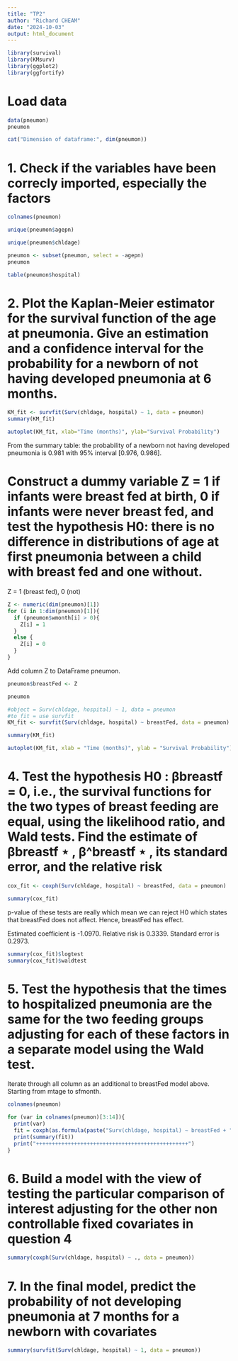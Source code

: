 ```yaml
---
title: "TP2"
author: "Richard CHEAM"
date: "2024-10-03"
output: html_document
---
```


```r
library(survival)
library(KMsurv)
library(ggplot2)
library(ggfortify)
```

# Load data

```r
data(pneumon)
pneumon
```

```r
cat("Dimension of dataframe:", dim(pneumon))
```

# 1. Check if the variables have been correcly imported, especially the factors

```r
colnames(pneumon)
```

```r
unique(pneumon$agepn)
```

```r
unique(pneumon$chldage)
```

```r
pneumon <- subset(pneumon, select = -agepn)
pneumon
```

```r
table(pneumon$hospital)
```


# 2. Plot the Kaplan-Meier estimator for the survival function of the age at pneumonia. Give an estimation and a confidence interval for the probability for a newborn of not having developed pneumonia at 6 months.

```r
KM_fit <- survfit(Surv(chldage, hospital) ~ 1, data = pneumon)
summary(KM_fit)
```

```r
autoplot(KM_fit, xlab="Time (months)", ylab="Survival Probability")
```
From the summary table: the probability of a newborn not having developed pneumonia is 0.981 with 95% interval [0.976, 0.986].

# Construct a dummy variable Z = 1 if infants were breast fed at birth, 0 if infants were never breast fed, and test the hypothesis H0: there is no difference in distributions of age at first pneumonia between a child with breast fed and one without.

Z = 1 (breast fed), 0 (not)

```r
Z <- numeric(dim(pneumon)[1])
for (i in 1:dim(pneumon)[1]){
  if (pneumon$wmonth[i] > 0){
    Z[i] = 1
  }
  else {
    Z[i] = 0
  }
}
```

Add column Z to DataFrame pneumon.

```r
pneumon$breastFed <- Z
```

```r
pneumon
```

```r
#object = Surv(chldage, hospital) ~ 1, data = pneumon
#to fit = use survfit
KM_fit <- survfit(Surv(chldage, hospital) ~ breastFed, data = pneumon)
```

```r
summary(KM_fit)
```
```r
autoplot(KM_fit, xlab = "Time (months)", ylab = "Survival Probability")
```

# 4. Test the hypothesis H0 : βbreastf = 0, i.e., the survival functions for the two types of breast feeding are equal, using the likelihood ratio, and Wald tests. Find the estimate of βbreastf ⋆ , β^breastf ⋆ , its standard error, and the relative risk

```r
cox_fit <- coxph(Surv(chldage, hospital) ~ breastFed, data = pneumon)
```

```r
summary(cox_fit)
```
p-value of these tests are really which mean we can reject H0 which states that breastFed does not affect. Hence, breastFed has effect.

Estimated coefficient is -1.0970.
Relative risk is 0.3339. 
Standard error is 0.2973.

```r
summary(cox_fit)$logtest
summary(cox_fit)$waldtest
```

# 5. Test the hypothesis that the times to hospitalized pneumonia are the same for the two feeding groups adjusting for each of these factors in a separate model using the Wald test.

Iterate through all column as an additional to breastFed model above. Starting from mtage to sfmonth.

```r
colnames(pneumon)
```


```r
for (var in colnames(pneumon)[3:14]){
  print(var)
  fit = coxph(as.formula(paste("Surv(chldage, hospital) ~ breastFed + ", var)), data = pneumon)
  print(summary(fit))
  print("++++++++++++++++++++++++++++++++++++++++++++++++")
}
```

# 6. Build a model with the view of testing the particular comparison of interest adjusting for the other non controllable fixed covariates in question 4

```r
summary(coxph(Surv(chldage, hospital) ~ ., data = pneumon))
```

# 7. In the final model, predict the probability of not developing pneumonia at 7 months for a newborn with covariates

```r
summary(survfit(Surv(chldage, hospital) ~ 1, data = pneumon))
```


